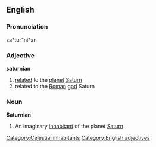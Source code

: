 ==English==

===Pronunciation===
sa*tur"ni*an

===Adjective===
'''saturnian'''
# [[relate]]d to the [[planet]] [[Saturn]]
# related to the [[Roman]] [[god]] Saturn

===Noun===
'''Saturnian'''
#An imaginary [[inhabitant]] of the planet [[Saturn]].

[[Category:Celestial inhabitants]]
[[Category:English adjectives]]